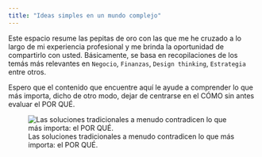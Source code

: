 ```yaml
---
title: "Ideas simples en un mundo complejo"
---
```


Este espacio resume las [pepitas de oro]{.highlight} con las que me he cruzado a lo largo de mi experiencia profesional y me brinda la oportunidad de compartirlo con usted. Básicamente, se basa en recopilaciones de los temás más relevantes en `Negocio`, `Finanzas`, `Design thinking`, `Estrategia` entre otros.

Espero que el contenido que encuentre aquí le ayude a comprender lo que más importa, dicho de otro modo, dejar de centrarse en el CÓMO sin antes evaluar el [POR QUÉ]{.circle}.

![Las soluciones tradicionales a menudo contradicen lo que más importa: el POR QUÉ.](targets.png)

